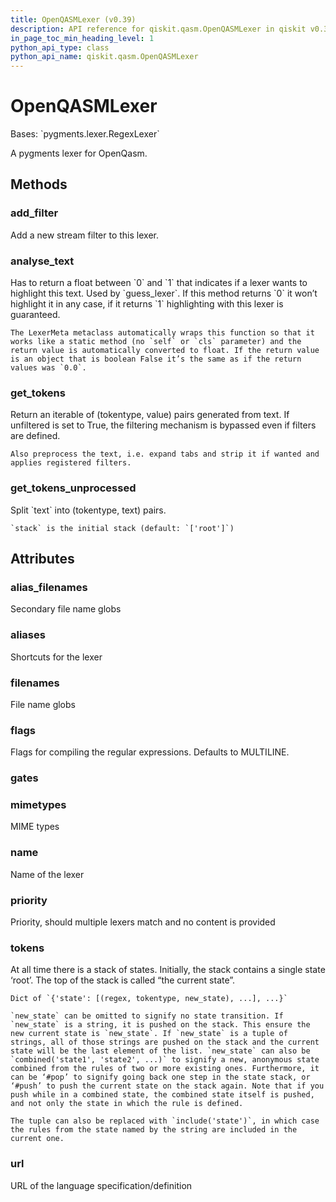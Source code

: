 ```yaml
---
title: OpenQASMLexer (v0.39)
description: API reference for qiskit.qasm.OpenQASMLexer in qiskit v0.39
in_page_toc_min_heading_level: 1
python_api_type: class
python_api_name: qiskit.qasm.OpenQASMLexer
---
```


# OpenQASMLexer

<Class id="qiskit.qasm.OpenQASMLexer" isDedicatedPage={true} github="https://github.com/qiskit/qiskit/tree/stable/0.22/qiskit/qasm/pygments/lexer.py" signature="OpenQASMLexer(*args, **kwds)" modifiers="class">
  Bases: `pygments.lexer.RegexLexer`

  A pygments lexer for OpenQasm.

  ## Methods

  <span id="qiskit-qasm-openqasmlexer-add-filter" />

  ### add\_filter

  <Function id="qiskit.qasm.OpenQASMLexer.add_filter" signature="OpenQASMLexer.add_filter(filter_, **options)">
    Add a new stream filter to this lexer.
  </Function>

  <span id="qiskit-qasm-openqasmlexer-analyse-text" />

  ### analyse\_text

  <Function id="qiskit.qasm.OpenQASMLexer.analyse_text" signature="OpenQASMLexer.analyse_text(text)" modifiers="static">
    Has to return a float between `0` and `1` that indicates if a lexer wants to highlight this text. Used by `guess_lexer`. If this method returns `0` it won’t highlight it in any case, if it returns `1` highlighting with this lexer is guaranteed.

    The LexerMeta metaclass automatically wraps this function so that it works like a static method (no `self` or `cls` parameter) and the return value is automatically converted to float. If the return value is an object that is boolean False it’s the same as if the return values was `0.0`.
  </Function>

  <span id="qiskit-qasm-openqasmlexer-get-tokens" />

  ### get\_tokens

  <Function id="qiskit.qasm.OpenQASMLexer.get_tokens" signature="OpenQASMLexer.get_tokens(text, unfiltered=False)">
    Return an iterable of (tokentype, value) pairs generated from text. If unfiltered is set to True, the filtering mechanism is bypassed even if filters are defined.

    Also preprocess the text, i.e. expand tabs and strip it if wanted and applies registered filters.
  </Function>

  <span id="qiskit-qasm-openqasmlexer-get-tokens-unprocessed" />

  ### get\_tokens\_unprocessed

  <Function id="qiskit.qasm.OpenQASMLexer.get_tokens_unprocessed" signature="OpenQASMLexer.get_tokens_unprocessed(text, stack=('root',))">
    Split `text` into (tokentype, text) pairs.

    `stack` is the initial stack (default: `['root']`)
  </Function>

  ## Attributes

  ### alias\_filenames

  <Attribute id="qiskit.qasm.OpenQASMLexer.alias_filenames" attributeValue="[]">
    Secondary file name globs
  </Attribute>

  ### aliases

  <Attribute id="qiskit.qasm.OpenQASMLexer.aliases" attributeValue="['qasm']">
    Shortcuts for the lexer
  </Attribute>

  ### filenames

  <Attribute id="qiskit.qasm.OpenQASMLexer.filenames" attributeValue="['*.qasm']">
    File name globs
  </Attribute>

  ### flags

  <Attribute id="qiskit.qasm.OpenQASMLexer.flags" attributeValue="8">
    Flags for compiling the regular expressions. Defaults to MULTILINE.
  </Attribute>

  ### gates

  <Attribute id="qiskit.qasm.OpenQASMLexer.gates" attributeValue="['id', 'cx', 'x', 'y', 'z', 's', 'sdg', 'h', 't', 'tdg', 'ccx', 'c3x', 'c4x', 'c3sqrtx', 'rx', 'ry', 'rz', 'cz', 'cy', 'ch', 'swap', 'cswap', 'crx', 'cry', 'crz', 'cu1', 'cu3', 'rxx', 'rzz', 'rccx', 'rc3x', 'u1', 'u2', 'u3']" />

  ### mimetypes

  <Attribute id="qiskit.qasm.OpenQASMLexer.mimetypes" attributeValue="[]">
    MIME types
  </Attribute>

  ### name

  <Attribute id="qiskit.qasm.OpenQASMLexer.name" attributeValue="'OpenQASM'">
    Name of the lexer
  </Attribute>

  ### priority

  <Attribute id="qiskit.qasm.OpenQASMLexer.priority" attributeValue="0">
    Priority, should multiple lexers match and no content is provided
  </Attribute>

  ### tokens

  <Attribute id="qiskit.qasm.OpenQASMLexer.tokens" attributeValue="{'gate': [('[unitary\\d+]', Token.Keyword.Type, '#push'), ('p\\d+', Token.Text, '#push')], 'if_keywords': [('[a-zA-Z0-9_]*', Token.Literal.String, '#pop'), ('\\d+', Token.Literal.Number, '#push'), ('.*\\(', Token.Text, 'params')], 'index': [('\\d+', Token.Literal.Number, '#pop')], 'keywords': [('\\s*(&#x22;([^&#x22;]|&#x22;&#x22;)*&#x22;)', Token.Literal.String, '#push'), ('\\d+', Token.Literal.Number, '#push'), ('.*\\(', Token.Text, 'params')], 'params': [('[a-zA-Z_][a-zA-Z0-9_]*', Token.Text, '#push'), ('\\d+', Token.Literal.Number, '#push'), ('(\\d+\\.\\d*|\\d*\\.\\d+)([eEf][+-]?[0-9]+)?', Token.Literal.Number, '#push'), ('\\)', Token.Text)], 'root': [('\\n', Token.Text), ('[^\\S\\n]+', Token.Text), ('//\\n', Token.Comment), ('//.*?$', Token.Comment.Single), ('(OPENQASM|include)\\b', Token.Keyword.Reserved, 'keywords'), ('(qreg|creg)\\b', Token.Keyword.Declaration), ('(if)\\b', Token.Keyword.Reserved, 'if_keywords'), ('(pi)\\b', Token.Name.Constant), ('(barrier|measure|reset)\\b', Token.Name.Builtin, 'params'), ('(id|cx|x|y|z|s|sdg|h|t|tdg|ccx|c3x|c4x|c3sqrtx|rx|ry|rz|cz|cy|ch|swap|cswap|crx|cry|crz|cu1|cu3|rxx|rzz|rccx|rc3x|u1|u2|u3)\\b', Token.Keyword.Type, 'params'), ('[unitary\\d+]', Token.Keyword.Type), ('(gate)\\b', Token.Name.Function, 'gate'), ('[a-zA-Z_][a-zA-Z0-9_]*', Token.Text, 'index')]}">
    At all time there is a stack of states. Initially, the stack contains a single state ‘root’. The top of the stack is called “the current state”.

    Dict of `{'state': [(regex, tokentype, new_state), ...], ...}`

    `new_state` can be omitted to signify no state transition. If `new_state` is a string, it is pushed on the stack. This ensure the new current state is `new_state`. If `new_state` is a tuple of strings, all of those strings are pushed on the stack and the current state will be the last element of the list. `new_state` can also be `combined('state1', 'state2', ...)` to signify a new, anonymous state combined from the rules of two or more existing ones. Furthermore, it can be ‘#pop’ to signify going back one step in the state stack, or ‘#push’ to push the current state on the stack again. Note that if you push while in a combined state, the combined state itself is pushed, and not only the state in which the rule is defined.

    The tuple can also be replaced with `include('state')`, in which case the rules from the state named by the string are included in the current one.
  </Attribute>

  ### url

  <Attribute id="qiskit.qasm.OpenQASMLexer.url" attributeValue="None">
    URL of the language specification/definition
  </Attribute>
</Class>

